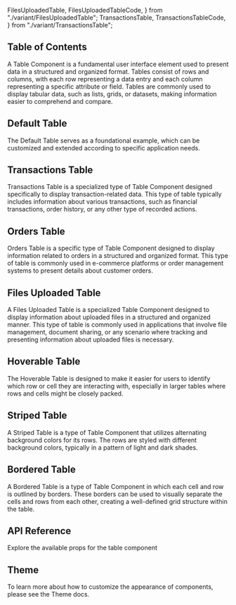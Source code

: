   FilesUploadedTable,
  FilesUploadedTableCode,
} from "./variant/FilesUploadedTable";
  TransactionsTable,
  TransactionsTableCode,
} from "./variant/TransactionsTable";


## Table of Contents

A Table Component is a fundamental user interface element used to present data in a structured and organized format. Tables consist of rows and columns, with each row representing a data entry and each column representing a specific attribute or field. Tables are commonly used to display tabular data, such as lists, grids, or datasets, making information easier to comprehend and compare.

## Default Table

The Default Table serves as a foundational example, which can be customized and extended according to specific application needs.

<CodePreview github="Table" code={DefaultTableCode}>
  <DefaultTable />
</CodePreview>

## Transactions Table

Transactions Table is a specialized type of Table Component designed specifically to display transaction-related data. This type of table typically includes information about various transactions, such as financial transactions, order history, or any other type of recorded actions.

<CodePreview github="Table" code={TransactionsTableCode}>
  <TransactionsTable />
</CodePreview>

## Orders Table

Orders Table is a specific type of Table Component designed to display information related to orders in a structured and organized format. This type of table is commonly used in e-commerce platforms or order management systems to present details about customer orders.

<CodePreview github="Table" code={OrdersTableCode}>
  <OrdersTable />
</CodePreview>

## Files Uploaded Table

A Files Uploaded Table is a specialized Table Component designed to display information about uploaded files in a structured and organized manner. This type of table is commonly used in applications that involve file management, document sharing, or any scenario where tracking and presenting information about uploaded files is necessary.

<CodePreview github="Table" code={FilesUploadedTableCode}>
  <FilesUploadedTable />
</CodePreview>

## Hoverable Table

The Hoverable Table is designed to make it easier for users to identify which row or cell they are interacting with, especially in larger tables where rows and cells might be closely packed.

<CodePreview github="Table" code={HoverableTableCode}>
  <HoverableTable />
</CodePreview>

## Striped Table

A Striped Table is a type of Table Component that utilizes alternating background colors for its rows. The rows are styled with different background colors, typically in a pattern of light and dark shades.

<CodePreview github="Table" code={StripedTableCode}>
  <StripedTable />
</CodePreview>

## Bordered Table

A Bordered Table is a type of Table Component in which each cell and row is outlined by borders. These borders can be used to visually separate the cells and rows from each other, creating a well-defined grid structure within the table.

<CodePreview github="Table" code={BorderedTableCode}>
  <BorderedTable />
</CodePreview>

## API Reference

Explore the available props for the table component

<ComponentApi data={tableApiData} />

## Theme

To learn more about how to customize the appearance of components, please see the Theme docs.

<CssThemePreview code={useTheme().theme.table} />
